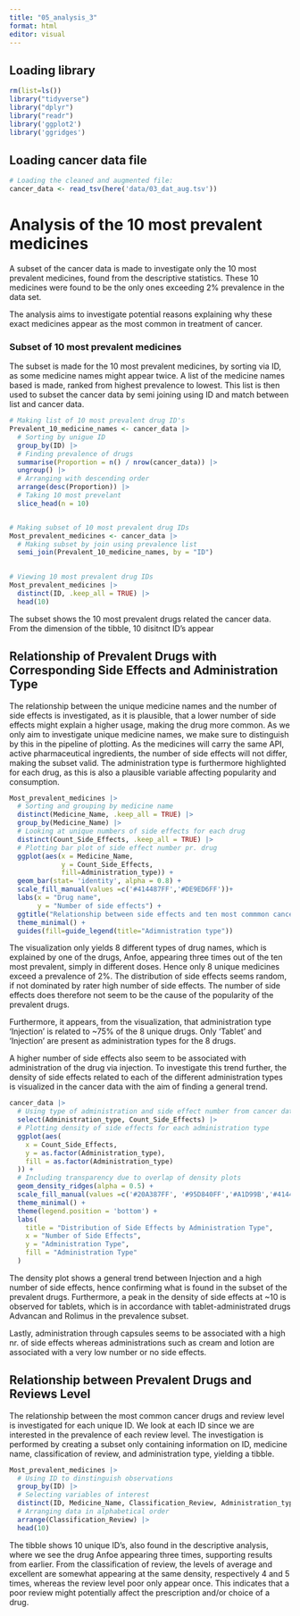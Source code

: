 ```yaml
---
title: "05_analysis_3"
format: html
editor: visual
---
```


## Loading library

```r
rm(list=ls()) 
library("tidyverse") 
library("dplyr") 
library("readr")
library('ggplot2')
library('ggridges')
```

## Loading cancer data file

```r
# Loading the cleaned and augmented file:  
cancer_data <- read_tsv(here('data/03_dat_aug.tsv')) 
```

# Analysis of the 10 most prevalent medicines

A subset of the cancer data is made to investigate only the 10 most prevalent medicines, found from the descriptive statistics. These 10 medicines were found to be the only ones exceeding 2% prevalence in the data set.

The analysis aims to investigate potential reasons explaining why these exact medicines appear as the most common in treatment of cancer.

### Subset of 10 most prevalent medicines

The subset is made for the 10 most prevalent medicines, by sorting via ID, as some medicine names might appear twice. A list of the medicine names based is made, ranked from highest prevalence to lowest. This list is then used to subset the cancer data by semi joining using ID and match between list and cancer data.

```r

# Making list of 10 most prevalent drug ID's
Prevalent_10_medicine_names <- cancer_data |>
  # Sorting by unigue ID
  group_by(ID) |>
  # Finding prevalence of drugs
  summarise(Proportion = n() / nrow(cancer_data)) |>
  ungroup() |>
  # Arranging with descending order
  arrange(desc(Proportion)) |>
  # Taking 10 most prevelant
  slice_head(n = 10) 


# Making subset of 10 most prevalent drug IDs
Most_prevalent_medicines <- cancer_data |>
  # Making subset by join using prevalence list
  semi_join(Prevalent_10_medicine_names, by = "ID")  
  

# Viewing 10 most prevalent drug IDs
Most_prevalent_medicines |>
  distinct(ID, .keep_all = TRUE) |>
  head(10)

```

The subset shows the 10 most prevalent drugs related the cancer data. From the dimension of the tibble, 10 disitnct ID's appear

## Relationship of Prevalent Drugs with Corresponding Side Effects and Administration Type

The relationship between the unique medicine names and the number of side effects is investigated, as it is plausible, that a lower number of side effects might explain a higher usage, making the drug more common. As we only aim to investigate unique medicine names, we make sure to distinguish by this in the pipeline of plotting. As the medicines will carry the same API, active pharmaceutical ingredients, the number of side effects will not differ, making the subset valid. The administration type is furthermore highlighted for each drug, as this is also a plausible variable affecting popularity and consumption.

```r

Most_prevalent_medicines |>
  # Sorting and grouping by medicine name 
  distinct(Medicine_Name, .keep_all = TRUE) |>
  group_by(Medicine_Name) |> 
  # Looking at unique numbers of side effects for each drug
  distinct(Count_Side_Effects, .keep_all = TRUE) |>
  # Plotting bar plot of side effect number pr. drug
  ggplot(aes(x = Medicine_Name, 
             y = Count_Side_Effects, 
             fill=Administration_type)) + 
  geom_bar(stat= 'identity', alpha = 0.8) + 
  scale_fill_manual(values =c('#414487FF','#DE9ED6FF'))+
  labs(x = "Drug name",
       y = "Number of side effects") + 
  ggtitle("Relationship between side effects and ten most commmon cancer drugs") +
  theme_minimal() +
  guides(fill=guide_legend(title="Adimnistration type")) 

```

The visualization only yields 8 different types of drug names, which is explained by one of the drugs, Anfoe, appearing three times out of the ten most prevalent, simply in different doses. Hence only 8 unique medicines exceed a prevalence of 2%. The distribution of side effects seems random, if not dominated by rater high number of side effects. The number of side effects does therefore not seem to be the cause of the popularity of the prevalent drugs.

Furthermore, it appears, from the visualization, that administration type 'Injection' is related to \~75% of the 8 unique drugs. Only 'Tablet' and 'Injection' are present as administration types for the 8 drugs.

A higher number of side effects also seem to be associated with administration of the drug via injection. To investigate this trend further, the density of side effects related to each of the different administration types is visualized in the cancer data with the aim of finding a general trend.

```r
cancer_data |>
  # Using type of administration and side effect number from cancer data
  select(Administration_type, Count_Side_Effects) |>
  # Plotting density of side effects for each administration type 
  ggplot(aes(
    x = Count_Side_Effects, 
    y = as.factor(Administration_type),  
    fill = as.factor(Administration_type)
  )) +
  # Including transparency due to overlap of density plots
  geom_density_ridges(alpha = 0.5) +
  scale_fill_manual(values =c('#20A387FF', '#95D840FF','#A1D99B','#414487FF', '#E6550D', '#FDE725FF', '#D6616B','#DE9ED6FF' ,'#440154FF' ))  +
  theme_minimal() +
  theme(legend.position = 'bottom') +
  labs(
    title = "Distribution of Side Effects by Administration Type",
    x = "Number of Side Effects",
    y = "Administration Type",
    fill = "Administration Type"
  )
```

The density plot shows a general trend between Injection and a high number of side effects, hence confirming what is found in the subset of the prevalent drugs. Furthermore, a peak in the density of side effects at \~10 is observed for tablets, which is in accordance with tablet-administrated drugs Advancan and Rolimus in the prevalence subset.

Lastly, administration through capsules seems to be associated with a high nr. of side effects whereas administrations such as cream and lotion are associated with a very low number or no side effects.

## Relationship between Prevalent Drugs and Reviews Level

The relationship between the most common cancer drugs and review level is investigated for each unique ID. We look at each ID since we are interested in the prevalence of each review level. The investigation is performed by creating a subset only containing information on ID, medicine name, classification of review, and administration type, yielding a tibble.

```r

Most_prevalent_medicines |>
  # Using ID to dinstinguish observations
  group_by(ID) |> 
  # Selecting variables of interest
  distinct(ID, Medicine_Name, Classification_Review, Administration_type) |>
  # Arranging data in alphabetical order 
  arrange(Classification_Review) |>
  head(10)

```

The tibble shows 10 unique ID's, also found in the descriptive analysis, where we see the drug Anfoe appearing three times, supporting results from earlier. From the classification of review, the levels of average and excellent are somewhat appearing at the same density, respectively 4 and 5 times, whereas the review level poor only appear once. This indicates that a poor review might potentially affect the prescription and/or choice of a drug.
